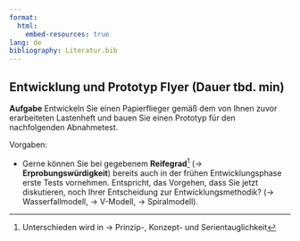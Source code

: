 ```yaml
---
format:
  html:
    embed-resources: true
lang: de
bibliography: Literatur.bib
---
```


<!--
title: "DEB3 Produktentwicklung 1"
resource-path: ["../images"]
format:
  html:
    embed-resources: true

author:
  - name: "Christian Anders"
    roles: "Dozent"
    email: christian.anders@hs-esslingen.de
    affiliation: 
      - name: "Hochschule Esslingen"
        department: "Wirtschaft & Technik"
        group: "Digital Engineering (DEB)"
        city: "Esslingen am Neckar"
        postal-code: 73728
        country: "Deutschland"
        url: https://www.hs-esslingen.de/
abstract: > 
  Skript zur Vorlesung und Labor *"Produktentwicklung 1"* für den Studiengang Digital Engineering DEB3 im Wintersemester 2024/2025
keywords:
  - Produktentwicklung
  - Ideenfindung
  - Konzeptentwicklung
  - Labor
  - Flyer
  - Lastenheft
copyright: 
  holder: Christian Anders
  year: 2024
lang: de
bibliography: Literatur.bib
date: last-modified
toc: false
number-sections: false
scrollable: true
toc-location: right-body
cap-location: bottom
number-offset: 0
link-external-icon: true
link-external-newwindow: true
-->

<!-- 
::: {.callout-warning}
## WARNING!
**THIS DOCUMENT IS STILL WORK IN PROGRESS!!!**
:::
-->

<!-- -------------------------------------------------------------------------

                       LABOR "FLYER" AUFGABE LASTENEHFT FLYER

-------------------------------------------------------------------------- -->

::: {#nte-entwicklungflyer .callout-note}
## Entwicklung und Prototyp Flyer (Dauer tbd. min)

**Aufgabe** Entwickeln Sie einen Papierflieger gemäß dem von Ihnen zuvor erarbeiteten Lastenheft und bauen Sie einen Prototyp für den nachfolgenden Abnahmetest.

Vorgaben:

<!-- Nehmen Sie sich hierzu 30 Minuten Zeit.-->
- Gerne können Sie bei gegebenem **Reifegrad**^[Unterschieden wird in → Prinzip-, Konzept- und Serientauglichkeit] (→ **Erprobungswürdigkeit**) bereits auch in der frühen Entwicklungsphase erste Tests vornehmen. Entspricht, das Vorgehen, dass Sie jetzt diskutieren, noch Ihrer Entscheidung zur Entwicklungsmethodik? (→ Wasserfallmodell, → V-Modell, → Spiralmodell).
:::